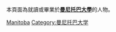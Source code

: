 本頁面為就讀或畢業於'''[[曼尼托巴大學|曼尼托巴大學]]'''的人物。

[[Category:加拿大大學校友|Manitoba]]
[[Category:曼尼托巴大学|Category:曼尼托巴大学]]